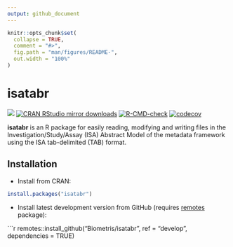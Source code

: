 ```yaml
---
output: github_document
---
```


<!-- README.md is generated from README.Rmd. Please edit that file -->

```r
knitr::opts_chunk$set(
  collapse = TRUE,
  comment = "#>",
  fig.path = "man/figures/README-",
  out.width = "100%"
)
```

# isatabr

[![](https://www.r-pkg.org/badges/version/isatabr)](https://www.r-pkg.org/pkg/isatabr)
[![CRAN RStudio mirror downloads](https://cranlogs.r-pkg.org/badges/isatabr)](https://www.r-pkg.org/pkg/isatabr)
[![R-CMD-check](https://github.com/Biometris/isatabr/workflows/R-CMD-check/badge.svg)](https://github.com/Biometris/isatabr/actions?workflow=R-CMD-check)
[![codecov](https://codecov.io/gh/Biometris/isatabr/branch/master/graph/badge.svg)](https://app.codecov.io/gh/Biometris/isatabr)

**isatabr** is an R package for easily reading, modifying and writing files in the Investigation/Study/Assay (ISA) Abstract Model of the metadata framework using the ISA tab-delimited (TAB) format.

## Installation

* Install from CRAN:

```r
install.packages("isatabr")
```

* Install latest development version from GitHub (requires [remotes](https://github.com/r-lib/remotes) package):

```r
remotes::install_github("Biometris/isatabr", ref = "develop", dependencies = TRUE)


